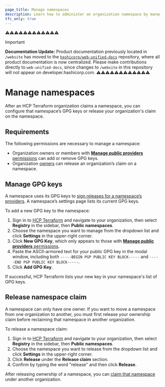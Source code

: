 ```yaml
---
page_title: Manage namespaces
description: Learn how to administer an organization namespace by managing its GPG keys or releasing it.
tfc_only: true
---
```

⚠️⚠️⚠️⚠️⚠️⚠️⚠️⚠️⚠️⚠️⚠️⚠️
> [!IMPORTANT]  
> **Documentation Update:** Product documentation previously located in `/website` has moved to the [`hashicorp/web-unified-docs`](https://github.com/hashicorp/web-unified-docs) repository, where all product documentation is now centralized. Please make contributions directly to `web-unified-docs`, since changes to `/website` in this repository will not appear on developer.hashicorp.com.
⚠️⚠️⚠️⚠️⚠️⚠️⚠️⚠️⚠️⚠️⚠️⚠️

# Manage namespaces

After an HCP Terraform organization claims a namespace, you can configure that namespace’s GPG keys or release your organization's claim on the namespace.

## Requirements

The following permissions are necessary to manage a namespace:

- Organization owners or members with [**Manage public providers** permissions](/terraform/cloud-docs/users-teams-organizations/permissions#manage-public-registry) can add or remove GPG keys.
- Organization [owners](/terraform/cloud-docs/users-teams-organizations/permissions#organization-owners) can release an organization’s claim on a namespace.

## Manage GPG keys

A namespace uses its GPG keys to [sign releases for a namespace’s providers](/terraform/registry/providers/publishing#preparing-and-adding-a-signing-key). A namespace’s settings page lists its current GPG keys.

To add a new GPG key to the namespace:
1. Sign in to [HCP Terraform](https://app.terraform.io/) and navigate to your organization, then select **Registry** in the sidebar, then **Public namespaces**.
1. Choose the namespace you want to manage from the dropdown list and click **Settings** in the upper-right corner.
1. Click **New GPG Key**, which only appears to those with [**Manage public providers** permissions](/terraform/cloud-docs/users-teams-organizations/permissions#manage-public-registry).
1. Paste the ASCII-armored text for your public GPG key in the modal window, including both `-----BEGIN PGP PUBLIC KEY BLOCK-----` and `-----END PGP PUBLIC KEY BLOCK-----`.
1. Click **Add GPG Key**.

If successful, HCP Terraform lists your new key in your namespace's list of GPG keys.

## Release namespace claim

A namespace can only have one owner. If you want to move a namespace from one organization to another, you must first release your ownership claim before reclaiming that namespace in another organization.

To release a namespace claim:
1. Sign in to [HCP Terraform](https://app.terraform.io/) and navigate to your organization, then select **Registry** in the sidebar, then **Public namespaces**.
1. Choose the namespace you want to release from the dropdown list and click **Settings** in the upper-right corner.
1. Click **Release** under the **Release claim** section.
1. Confirm by typing the word "release" and then click **Release**.

After releasing ownership of a namespace, you can [claim that namespace](/terraform/cloud-docs/public-namespace/create_or_claim) under another organization.
